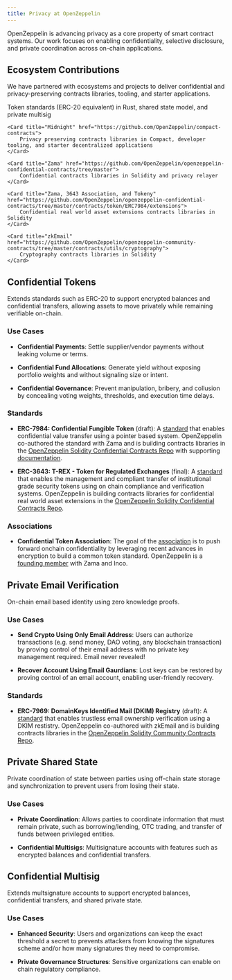 ```yaml
---
title: Privacy at OpenZeppelin
---
```


OpenZeppelin is advancing privacy as a core property of smart contract systems. Our work focuses on enabling confidentiality, selective disclosure, and private coordination across on-chain applications.

## Ecosystem Contributions

We have partnered with ecosystems and projects to deliver confidential and privacy-preserving contracts libraries, tooling, and starter applications.

<Cards>
    <Card title="Miden">
        Token standards (ERC-20 equivalent) in Rust, shared state model, and private multisig 
    </Card>

    <Card title="Midnight" href="https://github.com/OpenZeppelin/compact-contracts">
        Privacy preserving contracts libraries in Compact, developer tooling, and starter decentralized applications
    </Card>

    <Card title="Zama" href="https://github.com/OpenZeppelin/openzeppelin-confidential-contracts/tree/master">
        Confidential contracts libraries in Solidity and privacy relayer
    </Card>

    <Card title="Zama, 3643 Association, and Tokeny" href="https://github.com/OpenZeppelin/openzeppelin-confidential-contracts/tree/master/contracts/token/ERC7984/extensions">
        Confidential real world asset extensions contracts libraries in Solidity
    </Card>

    <Card title="zkEmail" href="https://github.com/OpenZeppelin/openzeppelin-community-contracts/tree/master/contracts/utils/cryptography">
        Cryptography contracts libraries in Solidity
    </Card>
</Cards>

## Confidential Tokens

Extends standards such as ERC-20 to support encrypted balances and confidential transfers, allowing assets to move privately while remaining verifiable on-chain.

### Use Cases

- **Confidential Payments**: Settle supplier/vendor payments without leaking volume or terms.

- **Confidential Fund Allocations**: Generate yield without exposing portfolio weights and without signaling size or intent.

- **Confidential Governance**: Prevent manipulation, bribery, and collusion by concealing voting weights, thresholds, and execution time delays.

### Standards

- **ERC-7984: Confidential Fungible Token** (draft): A [standard](https://github.com/ethereum/ERCs/pull/1113/files#diff-4c22c7cb34e9622c46198c95e8810399c8bf545126ef800b3a464083629aa6e5) that enables confidential value transfer using a pointer based system. OpenZeppelin co-authored the standard with Zama and is building contracts libraries in the [OpenZeppelin Solidity Confidential Contracts Repo](https://github.com/OpenZeppelin/openzeppelin-confidential-contracts/tree/master/contracts/token/ERC7984) with supporting [documentation](https://docs.openzeppelin.com/confidential-contracts/token).

- **ERC-3643: T-REX - Token for Regulated Exchanges** (final): A [standard](https://eips.ethereum.org/EIPS/eip-3643) that enables the management and compliant transfer of institutional grade security tokens using on chain compliance and verification systems. OpenZeppelin is building contracts libraries for confidential real world asset extensions in the [OpenZeppelin Solidity Confidential Contracts Repo](https://github.com/OpenZeppelin/openzeppelin-confidential-contracts/tree/master/contracts/token/ERC7984/extensions).

### Associations

- **Confidential Token Association**: The goal of the [association](https://www.confidentialtoken.org/) is to push forward onchain confidentiality by leveraging recent advances in encryption to build a common token standard. OpenZeppelin is a [founding member](https://www.confidentialtoken.org/#members) with Zama and Inco.

## Private Email Verification

On-chain email based identity using zero knowledge proofs.

### Use Cases

- **Send Crypto Using Only Email Address**: Users can authorize transactions (e.g. send money, DAO voting, any blockchain transaction) by proving control of their email address with no private key management required. Email never revealed!

- **Recover Account Using Email Gaurdians**: Lost keys can be restored by proving control of an email account, enabling user-friendly recovery.

### Standards

- **ERC-7969: DomainKeys Identified Mail (DKIM) Registry** (draft): A [standard](https://eips.ethereum.org/EIPS/eip-7969) that enables trustless email ownership verification using a DKIM restistry. OpenZeppelin co-authored with zkEmail and is building contracts libraries in the [OpenZeppelin Solidity Community Contracts Repo](https://github.com/OpenZeppelin/openzeppelin-community-contracts/blob/master/contracts/utils/cryptography/DKIMRegistry.sol).

## Private Shared State

Private coordination of state between parties using off-chain state storage and synchronization to prevent users from losing their state.

### Use Cases

- **Private Coordination**: Allows parties to coordinate information that must remain private, such as borrowing/lending, OTC trading, and transfer of funds between privileged entities.

- **Confidential Multisigs**: Multisignature accounts with features such as encrypted balances and confidential transfers.

## Confidential Multisig

Extends multsignature accounts to support encrypted balances, confidential transfers, and shared private state.

### Use Cases

- **Enhanced Security**: Users and organizations can keep the exact threshold a secret to prevents attackers from knowing the signatures scheme and/or how many signatures they need to compromise.

- **Private Governance Structures**: Sensitive organizations can enable on chain regulatory compliance.
